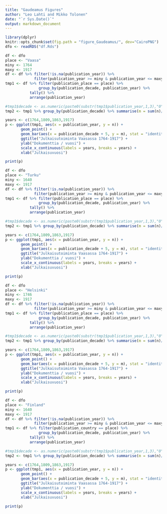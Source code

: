 ```yaml
---
title: "Gaudeamus Figures"
author: "Leo Lahti and Mikko Tolonen"
date: "`r Sys.Date()`"
output: markdown_document
---
```


```r
library(dplyr)
knitr::opts_chunk$set(fig.path = "figure_Gaudeamus/", dev="CairoPNG")
dfo <- readRDS("df.Rds")
```

```r
df <- dfo
place <- "Vaasa"
miny <- 1764
maxy <- 1917
df <- df %>% filter(!is.na(publication_year)) %>%
             filter(publication_year >= miny & publication_year <= maxy)
tmp1 <- df %>% filter(publication_place == place) %>%
     	       group_by(publication_decade, publication_year) %>%
	       tally() %>%
	       arrange(publication_year)

#tmp1$decade <- as.numeric(paste0(substr(tmp1$publication_year,1,3),"0"))
tmp2 <- tmp1 %>% group_by(publication_decade) %>% summarise(m = sum(n)/10)

years <- c(1764,1809,1863,1917)
p <- ggplot(tmp1, aes(x = publication_year, y = n)) +
       geom_point() +
       geom_bar(aes(x = publication_decade + 5, y = m), stat = "identity", fill = "gray", alpha = 0.9, color = "black", data = tmp2) +
       ggtitle("Julkaisutoiminta Vaasassa 1764-1917") +
       ylab("Dokumenttia / vuosi") +
       scale_x_continuous(labels = years, breaks = years) +
       xlab("Julkaisuvuosi") 

print(p)
```



```r
df <- dfo
place <- "Turku"
miny <- 1640
maxy <- 1917
df <- df %>% filter(!is.na(publication_year)) %>%
             filter(publication_year >= miny & publication_year <= maxy)
tmp1 <- df %>% filter(publication_place == place) %>%
     	       group_by(publication_decade, publication_year) %>%
	       tally() %>%
	       arrange(publication_year)

#tmp1$decade <- as.numeric(paste0(substr(tmp1$publication_year,1,3),"0"))
tmp2 <- tmp1 %>% group_by(publication_decade) %>% summarise(m = sum(n)/10)

years <- c(1764,1809,1863,1917)
p <- ggplot(tmp1, aes(x = publication_year, y = n)) +
       geom_point() +
       geom_bar(aes(x = publication_decade + 5, y = m), stat = "identity", fill = "gray", alpha = 0.9, color = "black", data = tmp2) +
       ggtitle("Julkaisutoiminta Vaasassa 1764-1917") +
       ylab("Dokumenttia / vuosi") +
       scale_x_continuous(labels = years, breaks = years) +
       xlab("Julkaisuvuosi") 

print(p)
```



```r
df <- dfo
place <- "Helsinki"
miny <- 1746
maxy <- 1917
df <- df %>% filter(!is.na(publication_year)) %>%
             filter(publication_year >= miny & publication_year <= maxy)
tmp1 <- df %>% filter(publication_place == place) %>%
     	       group_by(publication_decade, publication_year) %>%
	       tally() %>%
	       arrange(publication_year)

#tmp1$decade <- as.numeric(paste0(substr(tmp1$publication_year,1,3),"0"))
tmp2 <- tmp1 %>% group_by(publication_decade) %>% summarise(m = sum(n)/10)

years <- c(1764,1809,1863,1917)
p <- ggplot(tmp1, aes(x = publication_year, y = n)) +
       geom_point() +
       geom_bar(aes(x = publication_decade + 5, y = m), stat = "identity", fill = "gray", alpha = 0.9, color = "black", data = tmp2) +
       ggtitle("Julkaisutoiminta Vaasassa 1764-1917") +
       ylab("Dokumenttia / vuosi") +
       scale_x_continuous(labels = years, breaks = years) +
       xlab("Julkaisuvuosi") 

print(p)
```





```r
df <- dfo
place <- "Finland"
miny <- 1640
maxy <- 1917
df <- df %>% filter(!is.na(publication_year)) %>%
             filter(publication_year >= miny & publication_year <= maxy)
tmp1 <- df %>% filter(publication_country == place) %>%
     	       group_by(publication_decade, publication_year) %>%
	       tally() %>%
	       arrange(publication_year)

#tmp1$decade <- as.numeric(paste0(substr(tmp1$publication_year,1,3),"0"))
tmp2 <- tmp1 %>% group_by(publication_decade) %>% summarise(m = sum(n)/10)

years <- c(1764,1809,1863,1917)
p <- ggplot(tmp1, aes(x = publication_year, y = n)) +
       geom_point() +
       geom_bar(aes(x = publication_decade + 5, y = m), stat = "identity", fill = "gray", alpha = 0.9, color = "black", data = tmp2) +
       ggtitle("Julkaisutoiminta Vaasassa 1764-1917") +
       ylab("Dokumenttia / vuosi") +
       scale_x_continuous(labels = years, breaks = years) +
       xlab("Julkaisuvuosi") 

print(p)
```



